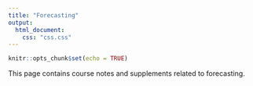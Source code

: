 ```yaml
---
title: "Forecasting"
output:
  html_document:
    css: "css.css"
---
```


```r
knitr::opts_chunk$set(echo = TRUE)
```

This page contains course notes and supplements related to forecasting.

[]()

[]()